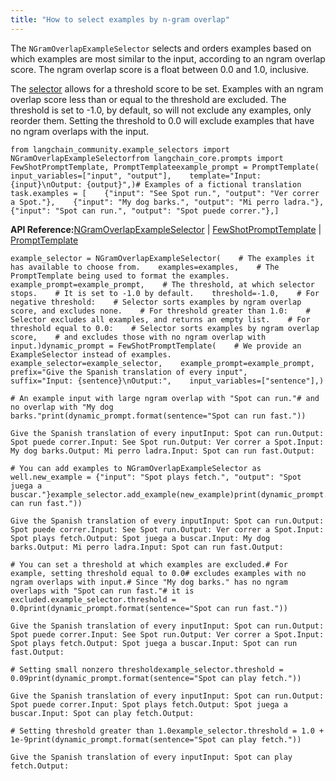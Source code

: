 ```yaml
---
title: "How to select examples by n-gram overlap"
---
```


The `NGramOverlapExampleSelector` selects and orders examples based on which examples are most similar to the input, according to an ngram overlap score. The ngram overlap score is a float between 0.0 and 1.0, inclusive.

The [selector](/src/oss/concepts/example_selectors) allows for a threshold score to be set. Examples with an ngram overlap score less than or equal to the threshold are excluded. The threshold is set to -1.0, by default, so will not exclude any examples, only reorder them. Setting the threshold to 0.0 will exclude examples that have no ngram overlaps with the input.

```
from langchain_community.example_selectors import NGramOverlapExampleSelectorfrom langchain_core.prompts import FewShotPromptTemplate, PromptTemplateexample_prompt = PromptTemplate(    input_variables=["input", "output"],    template="Input: {input}\nOutput: {output}",)# Examples of a fictional translation task.examples = [    {"input": "See Spot run.", "output": "Ver correr a Spot."},    {"input": "My dog barks.", "output": "Mi perro ladra."},    {"input": "Spot can run.", "output": "Spot puede correr."},]
```

**API Reference:**[NGramOverlapExampleSelector](https://python.langchain.com/api_reference/community/example_selectors/langchain_community.example_selectors.ngram_overlap.NGramOverlapExampleSelector.html) | [FewShotPromptTemplate](https://python.langchain.com/api_reference/core/prompts/langchain_core.prompts.few_shot.FewShotPromptTemplate.html) | [PromptTemplate](https://python.langchain.com/api_reference/core/prompts/langchain_core.prompts.prompt.PromptTemplate.html)

```
example_selector = NGramOverlapExampleSelector(    # The examples it has available to choose from.    examples=examples,    # The PromptTemplate being used to format the examples.    example_prompt=example_prompt,    # The threshold, at which selector stops.    # It is set to -1.0 by default.    threshold=-1.0,    # For negative threshold:    # Selector sorts examples by ngram overlap score, and excludes none.    # For threshold greater than 1.0:    # Selector excludes all examples, and returns an empty list.    # For threshold equal to 0.0:    # Selector sorts examples by ngram overlap score,    # and excludes those with no ngram overlap with input.)dynamic_prompt = FewShotPromptTemplate(    # We provide an ExampleSelector instead of examples.    example_selector=example_selector,    example_prompt=example_prompt,    prefix="Give the Spanish translation of every input",    suffix="Input: {sentence}\nOutput:",    input_variables=["sentence"],)
```

```
# An example input with large ngram overlap with "Spot can run."# and no overlap with "My dog barks."print(dynamic_prompt.format(sentence="Spot can run fast."))
```

```
Give the Spanish translation of every inputInput: Spot can run.Output: Spot puede correr.Input: See Spot run.Output: Ver correr a Spot.Input: My dog barks.Output: Mi perro ladra.Input: Spot can run fast.Output:
```

```
# You can add examples to NGramOverlapExampleSelector as well.new_example = {"input": "Spot plays fetch.", "output": "Spot juega a buscar."}example_selector.add_example(new_example)print(dynamic_prompt.format(sentence="Spot can run fast."))
```

```
Give the Spanish translation of every inputInput: Spot can run.Output: Spot puede correr.Input: See Spot run.Output: Ver correr a Spot.Input: Spot plays fetch.Output: Spot juega a buscar.Input: My dog barks.Output: Mi perro ladra.Input: Spot can run fast.Output:
```

```
# You can set a threshold at which examples are excluded.# For example, setting threshold equal to 0.0# excludes examples with no ngram overlaps with input.# Since "My dog barks." has no ngram overlaps with "Spot can run fast."# it is excluded.example_selector.threshold = 0.0print(dynamic_prompt.format(sentence="Spot can run fast."))
```

```
Give the Spanish translation of every inputInput: Spot can run.Output: Spot puede correr.Input: See Spot run.Output: Ver correr a Spot.Input: Spot plays fetch.Output: Spot juega a buscar.Input: Spot can run fast.Output:
```

```
# Setting small nonzero thresholdexample_selector.threshold = 0.09print(dynamic_prompt.format(sentence="Spot can play fetch."))
```

```
Give the Spanish translation of every inputInput: Spot can run.Output: Spot puede correr.Input: Spot plays fetch.Output: Spot juega a buscar.Input: Spot can play fetch.Output:
```

```
# Setting threshold greater than 1.0example_selector.threshold = 1.0 + 1e-9print(dynamic_prompt.format(sentence="Spot can play fetch."))
```

```
Give the Spanish translation of every inputInput: Spot can play fetch.Output:
```
